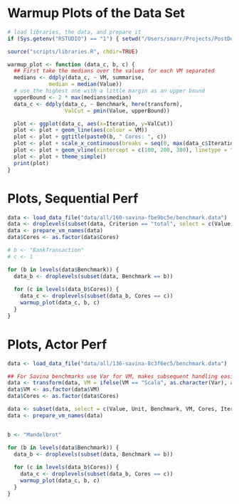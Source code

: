 # Warmup Plots of the Data Set

```r
# load libraries, the data, and prepare it
if (Sys.getenv("RSTUDIO") == "1") { setwd("/Users/smarr/Projects/PostDoc/FASTXX/are-we-fast-yet/report") }

source("scripts/libraries.R", chdir=TRUE)

warmup_plot <- function (data_c, b, c) {
  ## First take the medians over the values for each VM separated
  medians <- ddply(data_c, ~ VM, summarise,
             median = median(Value))
  # use the highest one with a little margin as an upper bound
  upperBound <- 2 * max(medians$median)
  data_c <- ddply(data_c, ~ Benchmark, here(transform),
                  ValCut = pmin(Value, upperBound))

  plot <- ggplot(data_c, aes(x=Iteration, y=ValCut))
  plot <- plot + geom_line(aes(colour = VM))
  plot <- plot + ggtitle(paste0(b, " Cores: ", c))
  plot <- plot + scale_x_continuous(breaks = seq(0, max(data_c$Iteration), 100))
  plot <- plot + geom_vline(xintercept = c(100, 200, 300), linetype = "longdash", colour = "#cccccc")
  plot <- plot + theme_simple()
  print(plot)
}
```

# Plots, Sequential Perf

```r

data <- load_data_file("data/all/160-savina-fbe9bc5e/benchmark.data")
data <- droplevels(subset(data, Criterion == "total", select = c(Value, Unit, Benchmark, VM, Cores, Iteration)))
data <- prepare_vm_names(data)
data$Cores <- as.factor(data$Cores)

# b <- "BankTransaction"
# c <- 1

for (b in levels(data$Benchmark)) {
  data_b <- droplevels(subset(data, Benchmark == b))
  
  for (c in levels(data_b$Cores)) {
    data_c <- droplevels(subset(data_b, Cores == c))
    warmup_plot(data_c, b, c)
  }
}
```

# Plots, Actor Perf

```r

data <- load_data_file("data/all/136-savina-8c3f6ec5/benchmark.data")

## For Savina benchmarks use Var for VM, makes subsequent handling easier
data <- transform(data, VM = ifelse(VM == "Scala", as.character(Var), as.character(VM)))
data$VM <- as.factor(data$VM)
data$Cores <- as.factor(data$Cores)

data <- subset(data, select = c(Value, Unit, Benchmark, VM, Cores, Iteration))
data <- prepare_vm_names(data)


b <- "Mandelbrot"

for (b in levels(data$Benchmark)) {
  data_b <- droplevels(subset(data, Benchmark == b))
  
  for (c in levels(data_b$Cores)) {
    data_c <- droplevels(subset(data_b, Cores == c))
    warmup_plot(data_c, b, c)
  }
}
```
